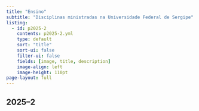 ```yaml
---
title: "Ensino"
subtitle: "Disciplinas ministradas na Universidade Federal de Sergipe"
listing:
  - id: p2025-2
    contents: p2025-2.yml
    type: default
    sort: "title"
    sort-ui: false
    filter-ui: false
    fields: [image, title, description]
    image-align: left
    image-height: 110pt
page-layout: full
---
```


## 2025–2

:::{#p2025-2}
:::